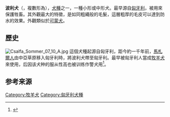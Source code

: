 '''波利犬'''（{{lang-hu|Puli}}，複數形為{{lang|hu|Pulik}}），[[犬種|犬種]]之一，一種小形或中形犬。最早源自[[匈牙利|匈牙利]]，被用來保護牲畜。其外觀最大的特徵，是如同粗繩般的毛髮，這層粗厚的毛皮可以達到防水的效果。外觀類似於[[可蒙犬|可蒙犬]]。
==歷史==
[[File:Csalfa_Sommer_07_10_A.jpg|thumb]]
這個犬種起源自匈牙利，距今約一千年前，[[馬札爾人|馬札爾人]]由中亞草原移入匈牙利時，將波利犬帶至匈牙利。最早被匈牙利人當成[[牧羊犬|牧羊犬]]來使用，后因该犬种的服从性高也被训练作警犬用<ref name=":0">{{Cite book||author=大卫·阿尔德顿（David·alderton）|title=名犬|location=北京|publisher=中国友谊出版公司|date=1997·6|pages=133}}</ref>。

== 参考来源 ==
{{Reflist}}{{dog-stub}}

{{DEFAULTSORT:Poli}}
[[Category:牧羊犬|Category:牧羊犬]]
[[Category:匈牙利犬種|Category:匈牙利犬種]]